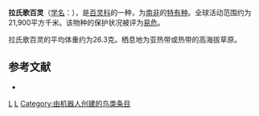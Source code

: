 {{noteTA
|G1=unit
}}
{{Speciesbox
| taxon = Heteromirafra ruddi
| status =EN | status_system = IUCN3.1
| status_ref =<ref name=IUCN>{{IUCN|assessors= BirdLife International|year=2017|id=22717153|title=Heteromirafra ruddi|version=2017.3|downloaded=2018-08-04}}</ref>
| binomial_authority = Grant, 1908
}}

'''拉氏歌百灵'''（[[学名|学名]]：{{lang|la|''Heteromirafra ruddi''}}），是[[百灵科|百灵科]]的一种，为[[南非|南非]]的[[特有种|特有种]]。全球活动范围约为21,900平方千米。该物种的保护状况被评为[[易危|易危]]。

拉氏歌百灵的平均体重约为26.3克。栖息地为亚热带或热带的高海拔草原。

== 参考文献 ==
*{{cite web|url=http://www.birdlife.org/datazone/speciesfactsheet.php?id=8124&m=0|title=Heteromirafra ruddi|publisher=[[国际鸟盟|BirdLife.org]]|accessdate=2011-06-27|archive-date=2016-03-04|archive-url=https://web.archive.org/web/20160304133551/http://www.birdlife.org/datazone/speciesfactsheet.php?id=8124&m=0|dead-url=no}}
{{taxonbar}}
[[Category:_1908年描述的鸟类|L]]
[[Category:百灵科|L]]
[[Category:由机器人创建的鸟类条目|Category:由机器人创建的鸟类条目]]